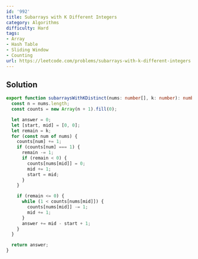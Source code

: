 ```yaml
---
id: '992'
title: Subarrays with K Different Integers
category: Algorithms
difficulty: Hard
tags:
- Array
- Hash Table
- Sliding Window
- Counting
url: https://leetcode.com/problems/subarrays-with-k-different-integers
---
```


## Solution

```typescript filename="solution.ts" copy
export function subarraysWithKDistinct(nums: number[], k: number): number {
  const n = nums.length;
  const counts = new Array(n + 1).fill(0);

  let answer = 0;
  let [start, mid] = [0, 0];
  let remain = k;
  for (const num of nums) {
    counts[num] += 1;
    if (counts[num] === 1) {
      remain -= 1;
      if (remain < 0) {
        counts[nums[mid]] = 0;
        mid += 1;
        start = mid;
      }
    }

    if (remain <= 0) {
      while (1 < counts[nums[mid]]) {
        counts[nums[mid]] -= 1;
        mid += 1;
      }
      answer += mid - start + 1;
    }
  }

  return answer;
}
```

